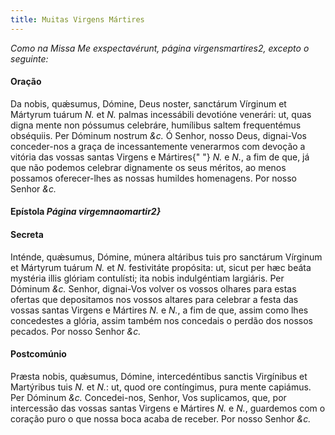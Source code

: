 ```yaml
---
title: Muitas Virgens Mártires
---
```


<em>
  Como na Missa Me exspectavérunt, página virgensmartires2, excepto o seguinte:
</em>

<h4 class="text-center">Oração</h4>
<div class="grid grid-cols-2 gap-5">
  <span class="text-justify">
    Da nobis, quǽsumus, Dómine, Deus noster, sanctárum Vírginum et Mártyrum
    tuárum <em>N. </em>et <em>N. </em>palmas incessábili devotióne venerári: ut,
    quas digna mente non póssumus celebráre, humílibus saltem frequentémus
    obséquiis. Per Dóminum nostrum <em>&c.</em>
  </span>
  <span class="text-justify">
    Ó Senhor, nosso Deus, dignai-Vos conceder-nos a graça de incessantemente
    venerarmos com devoção a vitória das vossas santas Virgens e Mártires{" "}
    <em>N. </em>e <em>N.</em>, a fim de que, já que não podemos celebrar
    dignamente os seus méritos, ao menos possamos oferecer-lhes as nossas
    humildes homenagens. Por nosso Senhor <em>&c.</em>
  </span>
</div>

<h4 class="text-center">
  Epístola <em>Página virgemnaomartir2}</em>
</h4>

<h4 class="text-center">Secreta</h4>
<div class="grid grid-cols-2 gap-5">
  <span class="text-justify">
    Inténde, quǽsumus, Dómine, múnera altáribus tuis pro sanctárum Vírginum et
    Mártyrum tuárum <em>N. </em>et <em>N. </em>festivitáte propósita: ut, sicut
    per hæc beáta mystéria illis glóriam contulísti; ita nobis indulgéntiam
    largiáris. Per Dóminum <em>&c.</em>
  </span>
  <span class="text-justify">
    Senhor, dignai-Vos volver os vossos olhares para estas ofertas que
    depositamos nos vossos altares para celebrar a festa das vossas santas
    Virgens e Mártires <em>N. </em>e <em>N.</em>, a fim de que, assim como lhes
    concedestes a glória, assim também nos concedais o perdão dos nossos
    pecados. Por nosso Senhor <em>&c.</em>
  </span>
</div>

<h4 class="text-center">Postcomúnio</h4>
<div class="grid grid-cols-2 gap-5">
  <span class="text-justify">
    Præsta nobis, quǽsumus, Dómine, intercedéntibus sanctis Virgínibus et
    Martýribus tuis <em>N. </em>et <em>N.</em>: ut, quod ore contíngimus, pura
    mente capiámus. Per Dóminum <em>&c.</em>
  </span>
  <span class="text-justify">
    Concedei-nos, Senhor, Vos suplicamos, que, por intercessão das vossas santas
    Virgens e Mártires <em>N. </em>e <em>N.</em>, guardemos com o coração puro o
    que nossa boca acaba de receber. Por nosso Senhor <em>&c.</em>
  </span>
</div>
